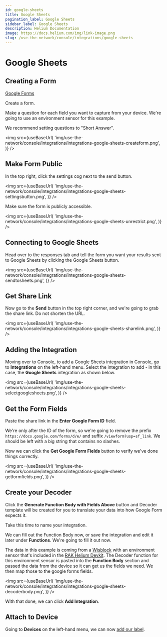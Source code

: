 ```yaml
---
id: google-sheets
title: Google Sheets
pagination_label: Google Sheets
sidebar_label: Google Sheets
description: Helium Documentation
image: https://docs.helium.com/img/link-image.png
slug: /use-the-network/console/integrations/google-sheets
---
```


# Google Sheets


## Creating a Form

[Google Forms](https://forms.google.com)

Create a form.

Make a question for each field you want to capture from your device. We're going to use an
environment sensor for this example.

We recommend setting questions to "Short Answer".

<img
  src={useBaseUrl(
    'img/use-the-network/console/integrations/integrations-google-sheets-createform.png',
  )}
/>

## Make Form Public

In the top right, click the settings cog next to the send button.

<img
  src={useBaseUrl(
    'img/use-the-network/console/integrations/integrations-google-sheets-settingsbutton.png',
  )}
/>

Make sure the form is publicly accessible.

<img
  src={useBaseUrl(
    'img/use-the-network/console/integrations/integrations-google-sheets-unrestrict.png',
  )}
/>

## Connecting to Google Sheets

Head over to the responses tab and tell the form you want your results sent to Google Sheets by
clicking the Google Sheets button.

<img
  src={useBaseUrl(
    'img/use-the-network/console/integrations/integrations-google-sheets-sendtosheets.png',
  )}
/>

## Get Share Link

Now go to the **Send** button in the top right corner, and we're going to grab the share link. Do
not shorten the URL.

<img
  src={useBaseUrl(
    'img/use-the-network/console/integrations/integrations-google-sheets-sharelink.png',
  )}
/>

## Adding the Integration

Moving over to Console, to add a Google Sheets integration in Console, go to **Integrations** on the
left-hand menu. Select the integration to add - in this case, the **Google Sheets** integration as
shown below.

<img
  src={useBaseUrl(
    'img/use-the-network/console/integrations/integrations-google-sheets-selectgooglesheets.png',
  )}
/>

## Get the Form Fields

Paste the share link in the **Enter Google Form ID** field.

We're only after the ID of the form, so we're going to remove the prefix
`https://docs.google.com/forms/d/e/` and suffix `/viewform?usp=sf_link`. We should be left with a
big string that contains no slashes.

Now we can click the **Get Google Form Fields** button to verify we've done things correctly.

<img
  src={useBaseUrl(
    'img/use-the-network/console/integrations/integrations-google-sheets-getformfields.png',
  )}
/>

## Create your Decoder

Click the **Generate Function Body with Fields Above** button and Decoder template will be created
for you to translate your data into how Google Form expects it.

Take this time to name your integration.

We can fill out the Function Body now, or save the integration and edit it later under
**Functions**. We're going to fill it out now.

The data in this example is coming from a
[Wisblock](/use-the-network/devices/development/rakwireless/wisblock-4631/) with an environment
sensor that's included in the
[RAK Helium Devkit](https://store.rakwireless.com/collections/helium/products/helium-developer-kit).
The Decoder function for this environment sensor is pasted into the **Function Body** section and
passed the data from the device so it can get us the fields we need. We then map those to the google
forms fields.

<img
  src={useBaseUrl(
    'img/use-the-network/console/integrations/integrations-google-sheets-decoderbody.png',
  )}
/>

With that done, we can click **Add Integration**.

## Attach to Device

Going to **Devices** on the left-hand menu, we can now [add our label](../labels).
